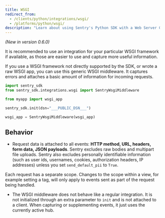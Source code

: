 ```yaml
---
title: WSGI
redirect_from:
  - /clients/python/integrations/wsgi/
  - /platforms/python/wsgi/
description: "Learn about using Sentry's Python SDK with a Web Server Gateway Interface (WSGI) framework."
---
```


_(New in version 0.6.0)_

It is recommended to use an <Link to="/platforms/python">integration for your particular WSGI framework if available</Link>, as those are easier to use and capture more useful information.

If you use a WSGI framework not directly supported by the SDK, or wrote a raw WSGI app, you can use this generic WSGI middleware. It captures errors and attaches a basic amount of information for incoming requests.

```python
import sentry_sdk
from sentry_sdk.integrations.wsgi import SentryWsgiMiddleware

from myapp import wsgi_app

sentry_sdk.init(dsn="___PUBLIC_DSN___")

wsgi_app = SentryWsgiMiddleware(wsgi_app)
```

## Behavior

- Request data is attached to all events: **HTTP method, URL, headers, form data, JSON payloads**. Sentry excludes raw bodies and multipart file uploads. Sentry also excludes personally identifiable information (such as user ids, usernames, cookies, authorization headers, IP addresses) unless you set `send_default_pii` to `True`.

Each request has a separate scope. Changes to the scope within a view, for example setting a tag, will only apply to events sent as part of the request being handled.

- The WSGI middleware does not behave like a regular integration. It is not initialized through an extra parameter to `init` and is not attached to a client. When capturing or supplementing events, it just uses the currently active hub.

